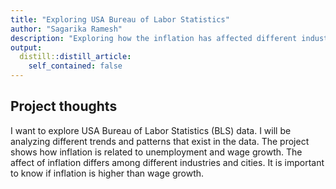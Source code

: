 ```yaml
---
title: "Exploring USA Bureau of Labor Statistics"
author: "Sagarika Ramesh"
description: "Exploring how the inflation has affected different industries, unemployment and wage growth"
output:
  distill::distill_article:
    self_contained: false
---
```




## Project thoughts
I want to explore USA Bureau of Labor Statistics (BLS) data. I will be analyzing different trends and patterns that exist in the data. The project shows how inflation is related to unemployment and wage growth. The affect of inflation differs among different industries and cities. It is important to know if inflation is higher than wage growth.   
